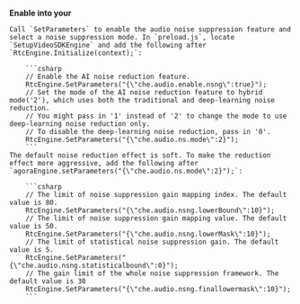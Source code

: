 <PlatformWrapper platform="unity">

**Enable <Vg k="RTEE_NS" /> into your <Vpl k="CLIENT" />**

    Call `SetParameters` to enable the audio noise suppression feature and select a noise suppression mode. In `preload.js`, locate `SetupVideoSDKEngine` and add the following after `RtcEngine.Initialize(context);`:

        ```csharp
        // Enable the AI noise reduction feature.
        RtcEngine.SetParameters("{\"che.audio.enable.nsng\":true}");
        // Set the mode of the AI noise reduction feature to hybrid mode('2'), which uses both the traditional and deep-learning noise reduction. 
        // You might pass in '1' instead of '2' to change the mode to use deep-learning noise reduction only. 
        // To disable the deep-learning noise reduction, pass in '0'.
        RtcEngine.SetParameters("{\"che.audio.ns.mode\":2}");
        ```
    The default noise reduction effect is soft. To make the reduction effect more aggressive, add the following after `agoraEngine.setParameters("{\"che.audio.ns.mode\":2}");`:

        ```csharp
        // The limit of noise suppression gain mapping index. The default value is 80.
        RtcEngine.SetParameters("{\"che.audio.nsng.lowerBound\":10}");
        // The limit of noise suppression gain mapping value. The default value is 50.
        RtcEngine.SetParameters("{\"che.audio.nsng.lowerMask\":10}");
        // The limit of statistical noise suppression gain. The default value is 5.
        RtcEngine.SetParameters("{\"che.audio.nsng.statisticalbound\":0}");
        // The gain limit of the whole noise suppression framework. The default value is 30
        RtcEngine.SetParameters("{\"che.audio.nsng.finallowermask\":10}");
        ```

</PlatformWrapper>
